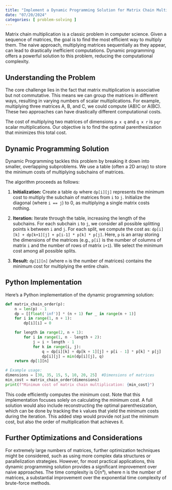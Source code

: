 ```yaml
---
title: "Implement a Dynamic Programming Solution for Matrix Chain Multiplication"
date: "07/20/2024"
categories: [ problem-solving ]
---
```


Matrix chain multiplication is a classic problem in computer science.  Given a sequence of matrices, the goal is to find the most efficient way to multiply them.  The naive approach, multiplying matrices sequentially as they appear, can lead to drastically inefficient computations.  Dynamic programming offers a powerful solution to this problem, reducing the computational complexity.

## Understanding the Problem

The core challenge lies in the fact that matrix multiplication is associative but not commutative.  This means we can group the matrices in different ways, resulting in varying numbers of scalar multiplications. For example, multiplying three matrices A, B, and C, we could compute (AB)C or A(BC).  These two approaches can have drastically different computational costs.

The cost of multiplying two matrices of dimensions `p x q` and `q x r` is `pqr` scalar multiplications.  Our objective is to find the optimal parenthesization that minimizes this total cost.

## Dynamic Programming Solution

Dynamic Programming tackles this problem by breaking it down into smaller, overlapping subproblems. We use a table (often a 2D array) to store the minimum costs of multiplying subchains of matrices.

The algorithm proceeds as follows:

1. **Initialization:** Create a table `dp` where `dp[i][j]` represents the minimum cost to multiply the subchain of matrices from `i` to `j`.  Initialize the diagonal (where `i == j`) to 0, as multiplying a single matrix costs nothing.

2. **Iteration:** Iterate through the table, increasing the length of the subchains. For each subchain `i` to `j`, we consider all possible splitting points `k` between `i` and `j`.  For each split, we compute the cost as: `dp[i][k] + dp[k+1][j] + p[i-1] * p[k] * p[j]`.  Here, `p` is an array storing the dimensions of the matrices (e.g., `p[i]` is the number of columns of matrix `i` and the number of rows of matrix `i+1`).  We select the minimum cost among all possible splits.

3. **Result:** `dp[1][n]` (where `n` is the number of matrices) contains the minimum cost for multiplying the entire chain.


## Python Implementation

Here's a Python implementation of the dynamic programming solution:

```python
def matrix_chain_order(p):
    n = len(p) - 1
    dp = [[float('inf')] * (n + 1) for _ in range(n + 1)]
    for i in range(1, n + 1):
        dp[i][i] = 0

    for length in range(2, n + 1):
        for i in range(1, n - length + 2):
            j = i + length - 1
            for k in range(i, j):
                q = dp[i][k] + dp[k + 1][j] + p[i - 1] * p[k] * p[j]
                dp[i][j] = min(dp[i][j], q)
    return dp[1][n]

# Example usage:
dimensions = [30, 35, 15, 5, 10, 20, 25]  #Dimensions of matrices
min_cost = matrix_chain_order(dimensions)
print(f"Minimum cost of matrix chain multiplication: {min_cost}")

```

This code efficiently computes the minimum cost.  Note that this implementation focuses solely on calculating the minimum cost.  A full solution would also include reconstructing the optimal parenthesization, which can be done by tracking the `k` values that yield the minimum costs during the iteration.  This added step would provide not just the minimum cost, but also the order of multiplication that achieves it.


##  Further Optimizations and Considerations

For extremely large numbers of matrices, further optimization techniques might be considered, such as using more complex data structures or parallelization strategies. However, for most practical applications, this dynamic programming solution provides a significant improvement over naive approaches.  The time complexity is O(n³), where n is the number of matrices, a substantial improvement over the exponential time complexity of brute-force methods.

